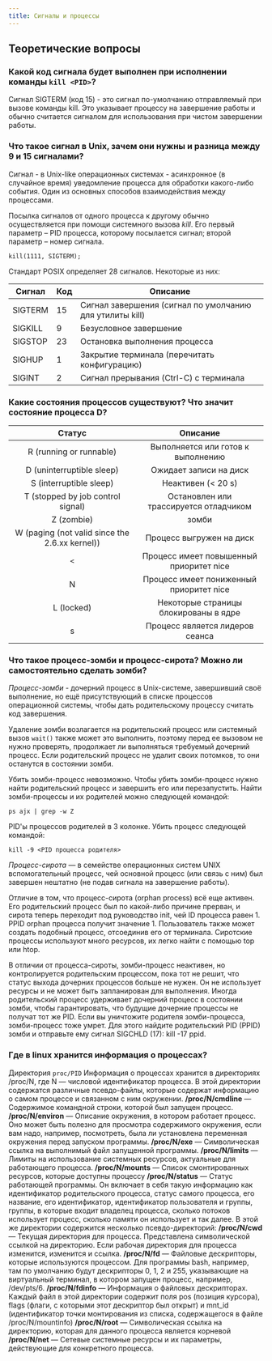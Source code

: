 ```yaml
---
title: Сигналы и процессы
---
```

## Теоретические вопросы
### Какой код сигнала будет выполнен при исполнении команды `kill <PID>`?

Сигнал SIGTERM (код 15) - это сигнал по-умолчанию отправляемый при вызове команды kill. Это указывает процессу на завершение работы и обычно считается сигналом для использования при чистом завершении работы.

### Что такое сигнал в Unix, зачем они нужны и разница между 9 и 15 сигналами?

Сигнал - в Unix-like операционных системах - асинхронное (в случайное время) уведомление процесса для обработки какого-либо события. Один из основных способов взаимодействия между процессами.

Посылка сигналов от одного процесса к другому обычно осуществляется при помощи системного вызова _kill_. Его первый параметр – PID процесса, которому посылается сигнал; второй параметр – номер сигнала.

```
kill(1111, SIGTERM);
```

Стандарт POSIX определяет 28 сигналов. Некоторые из них:

| Сигнал  | Код | Описание                                                 |
| ------- | --- | -------------------------------------------------------- |
| SIGTERM | 15  | Сигнал завершения (сигнал по умолчанию для утилиты kill) |
| SIGKILL | 9   | Безусловное завершение                                   |
| SIGSTOP | 23  | Остановка выполнения процесса                            |
| SIGHUP  | 1   | Закрытие терминала (перечитать конфигурацию)             |
| SIGINT  | 2   | Сигнал прерывания (Ctrl-C) с терминала                   |
### Какие состояния процессов существуют? Что значит состояние процесса D?

|                   **Статус**                   |              **Описание**               |
| :--------------------------------------------: | :-------------------------------------: |
|            R (running or runnable)             |   Выполняется или готов к выполнению    |
|           D (uninterruptible sleep)            |         Ожидает записи на диск          |
|            S (interruptible sleep)             |           Неактивен (< 20 s)            |
|       T (stopped by job control signal)        | Остановлен или трассируется отладчиком  |
|                   Z (zombie)                   |                  зомби                  |
| W (paging (not valid since the 2.6.xx kernel)) |        Процесс выгружен на диск         |
|                      `<`                       | Процесс имеет повышенный приоритет nice |
|                       N                        | Процесс имеет пониженный приоритет nice |
|                   L (locked)                   |  Некоторые страницы блокированы в ядре  |
|                       s                        |     Процесс является лидеров сеанса     |

### Что такое процесс-зомби и процесс-сирота? Можно ли самостоятельно сделать зомби?

_Процесс-зомби_ - дочерний процесс в Unix-системе, завершивший своё выполнение, но ещё присутствующий в списке процессов операционной системы, чтобы дать родительскому процессу считать код завершения.

Удаление зомби возлагается на родительский процесс или системный вызов `wait()` также может это выполнить, поэтому перед ее вызовом не нужно проверять, продолжает ли выполняться требуемый дочерний процесс. Если родительский процесс не удалит своих потомков, то они останутся в состоянии зомби.

Убить зомби-процесс невозможно. Чтобы убить зомби-процесс нужно найти родительский процесс и завершить его или перезапустить. Найти зомби-процессы и их родителей можно следующей командой:

```
ps ajx | grep -w Z
```

PID'ы процессов родителей в 3 колонке. Убить процесс следующей командой:

```
kill -9 <PID процесса родителя>
```

_Процесс-сирота_ — в семействе операционных систем UNIX вспомогательный процесс, чей основной процесс (или связь с ним) был завершен нештатно (не подав сигнала на завершение работы).

Отличие в том, что процесс-сирота (orphan process) всё еще активен. Его родительский процесс был по какой-либо причине прерван, и сирота теперь переходит под руководство init, чей ID процесса равен 1. PPID orphan процесса получит значение 1. Пользователь также может создать подобный процесс, отсоединив его от терминала. Сиротские процессы используют много ресурсов, их легко найти с помощью top или htop.

В отличии от процесса-сироты, зомби-процесс неактивен, но контролируется родительским процессом, пока тот не решит, что статус выхода дочерних процессов больше не нужен. Он не использует ресурсы и не может быть запланирован для выполнения. Иногда родительский процесс удерживает дочерний процесс в состоянии зомби, чтобы гарантировать, что будущие дочерние процессы не получат тот же PID. Если вы уничтожите родителя зомби-процесса, зомби-процесс тоже умрет. Для этого найдите родительский PID (PPID) зомби и отправьте ему сигнал SIGCHLD (17): kill -17 ppid.

### Где в linux хранится информация о процессах?

Директория `proc/PID`
Информация о процессах хранится в директориях /proc/N, где N — числовой идентификатор процесса. В этой директории содержатся различные псевдо-файлы, которые содержат информацию о самом процессе и связанном с ним окружении.
**/proc/N/cmdline** — Содержимое командной строки, которой был запущен процесс.
**/proc/N/environ** — Описание окружения, в котором работает процесс. Оно может быть полезно для просмотра содержимого окружения, если вам надо, например, посмотреть, была ли установлена переменная окружения перед запуском программы.
**/proc/N/exe** — Символическая ссылка на выполнимый файл запущенной программы.
**/proc/N/limits** — Лимиты на использование системных ресурсов, актуальные для работающего процесса.
**/proc/N/mounts** — Список смонтированных ресурсов, которые доступны процессу
**/proc/N/status** — Статус работающей программы. Он включает в себя такую информацию как идентификатор родительского процесса, статус самого процесса, его название, его идентификатор, идентификатор пользователя и группы, группы, в которые входит владелец процесса, сколько потоков использует процесс, сколько памяти он использует и так далее.
В этой же директории содержится несколько псевдо-директорий:
**/proc/N/cwd** — Текущая директория для процесса. Представлена символической ссылкой на директорию. Если рабочая директория для процесса изменится, изменится и ссылка.
**/proc/N/fd** — Файловые дескрипторы, которые используются процессом. Для программы bash, например, там по умолчанию будут дескрипторы 0, 1, 2 и 255, указывающие на виртуальный терминал, в котором запущен процесс, например, /dev/pts/6.
**/proc/N/fdinfo** — Информация о файловых дескрипторах. Каждый файл в этой директории содержит поля pos (позиция курсора), flags (флаги, с которыми этот дескриптор был открыт) и mnt_id (идентификатор точки монтирования из списка, содержащегося в файле /proc/N/mountinfo)
**/proc/N/root** — Символическая ссылка на директорию, которая для данного процесса является корневой
**/proc/N/net** — Сетевые системные ресурсы и их параметры, действующие для конкретного процесса.
